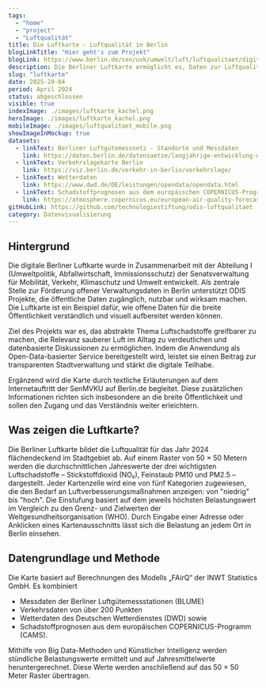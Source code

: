 ```yaml
---
tags:
  - "home"
  - "project"
  - "Luftqualität"
title: Die Luftkarte - Luftqualität in Berlin
blogLinkTitle: "Hier geht's zum Projekt"
blogLink: https://www.berlin.de/sen/uvk/umwelt/luft/luftqualitaet/digitale-berliner-luftkarte/
description: Die Berliner Luftkarte ermöglicht es, Daten zur Luftqualität zu explorieren und verständlich zu machen – unterstützt durch offene Daten und entwickelt für eine breite Öffentlichkeit.
slug: "luftkarte"
date: 2025-29-04
period: April 2024
status: abgeschlossen
visible: true
indexImage: ./images/luftkarte_kachel.png
heroImage: ./images/luftkarte_kachel.png
mobileImage: ./images/luftqualitaet_mobile.png
showImageInMockup: true
datasets:
  - linkText: Berliner Luftgütemessnetz - Standorte und Messdaten
    link: https://daten.berlin.de/datensaetze/langjahrige-entwicklung-der-luftqualitat-berliner-luftgutemessnetz-standorte-und-messdaten-63b6c803
  - linkText: Verkehrslagekarte Berlin
    link: https://viz.berlin.de/verkehr-in-berlin/verkehrslage/
  - linkText: Wetterdaten
    link: https://www.dwd.de/DE/leistungen/opendata/opendata.html
  - linkText: Schadstoffprognosen aus dem europäischen COPERNICUS-Programm
    link: https://atmosphere.copernicus.eu/european-air-quality-forecast-plots
gitHubLink: https://github.com/technologiestiftung/odis-luftqualitaet
category: Datenvisualisierung
---
```


## Hintergrund

Die digitale Berliner Luftkarte wurde in Zusammenarbeit mit der Abteilung I (Umweltpolitik, Abfallwirtschaft, Immissionsschutz) der Senatsverwaltung für Mobilität, Verkehr, Klimaschutz und Umwelt entwickelt.
Als zentrale Stelle zur Förderung offener Verwaltungsdaten in Berlin unterstützt ODIS Projekte, die öffentliche Daten zugänglich, nutzbar und wirksam machen.
Die Luftkarte ist ein Beispiel dafür, wie offene Daten für die breite Öffentlichkeit verständlich und visuell aufbereitet werden können.

Ziel des Projekts war es, das abstrakte Thema Luftschadstoffe greifbarer zu machen, die Relevanz sauberer Luft im Alltag zu verdeutlichen und datenbasierte Diskussionen zu ermöglichen.
Indem die Anwendung als Open-Data-basierter Service bereitgestellt wird, leistet sie einen Beitrag zur transparenten Stadtverwaltung und stärkt die digitale Teilhabe.

Ergänzend wird die Karte durch textliche Erläuterungen auf dem Internetauftritt der SenMVKU auf Berlin.de begleitet. Diese zusätzlichen Informationen richten sich insbesondere an die breite Öffentlichkeit und sollen den Zugang und das Verständnis weiter erleichtern.

## Was zeigen die Luftkarte?

Die Berliner Luftkarte bildet die Luftqualität für das Jahr 2024 flächendeckend im Stadtgebiet ab.
Auf einem Raster von 50 × 50 Metern werden die durchschnittlichen Jahreswerte der drei wichtigsten Luftschadstoffe – Stickstoffdioxid (NO₂), Feinstaub PM10 und PM2.5 – dargestellt.
Jeder Kartenzelle wird eine von fünf Kategorien zugewiesen, die den Bedarf an Luftverbesserungsmaßnahmen anzeigen: von "niedrig" bis "hoch".
Die Einstufung basiert auf dem jeweils höchsten Belastungswert im Vergleich zu den Grenz- und Zielwerten der Weltgesundheitsorganisation (WHO). Durch Eingabe einer Adresse oder Anklicken eines Kartenausschnitts lässt sich die Belastung an jedem Ort in Berlin einsehen.

## Datengrundlage und Methode

Die Karte basiert auf Berechnungen des Modells „FAirQ“ der INWT Statistics GmbH.
Es kombiniert

- Messdaten der Berliner Luftgütemessstationen (BLUME)
- Verkehrsdaten von über 200 Punkten
- Wetterdaten des Deutschen Wetterdienstes (DWD) sowie
- Schadstoffprognosen aus dem europäischen COPERNICUS-Programm (CAMS).

Mithilfe von Big Data-Methoden und Künstlicher Intelligenz werden stündliche Belastungswerte ermittelt und auf Jahresmittelwerte heruntergerechnet.
Diese Werte werden anschließend auf das 50 × 50 Meter Raster übertragen.
